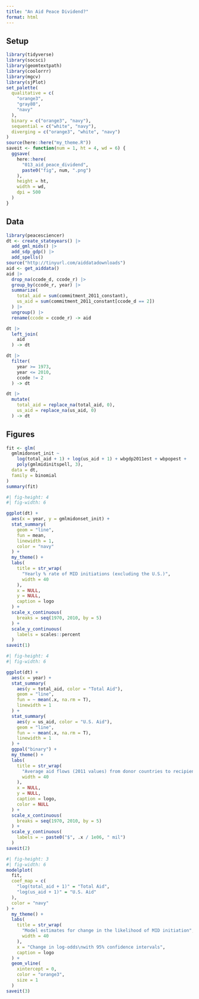 ```yaml
---
title: "An Aid Peace Dividend?"
format: html
---
```


## Setup

```r
library(tidyverse)
library(socsci)
library(geomtextpath)
library(coolorrr)
library(mgcv)
library(sjPlot)
set_palette(
  qualitative = c(
    "orange3",
    "gray80",
    "navy"
  ),
  binary = c("orange3", "navy"),
  sequential = c("white", "navy"),
  diverging = c("orange3", "white", "navy")
)
source(here::here("my_theme.R"))
saveit <- function(num = 1, ht = 4, wd = 6) {
  ggsave(
    here::here(
      "013_aid_peace_dividend",
      paste0("fig", num, ".png")
    ),
    height = ht,
    width = wd,
    dpi = 500
  )
}
```


## Data

```r
library(peacesciencer)
dt <- create_stateyears() |>
  add_gml_mids() |>
  add_sdp_gdp() |>
  add_spells()
source("http://tinyurl.com/aiddatadownloads")
aid <- get_aiddata()
aid |>
  drop_na(ccode_d, ccode_r) |>
  group_by(ccode_r, year) |>
  summarize(
    total_aid = sum(commitment_2011_constant),
    us_aid = sum(commitment_2011_constant[ccode_d == 2])
  ) |>
  ungroup() |>
  rename(ccode = ccode_r) -> aid

dt |>
  left_join(
    aid
  ) -> dt

dt |>
  filter(
    year >= 1973,
    year <= 2010,
    ccode != 2
  ) -> dt

dt |>
  mutate(
    total_aid = replace_na(total_aid, 0),
    us_aid = replace_na(us_aid, 0)
  ) -> dt
```

## Figures

```r
fit <- glm(
  gmlmidonset_init ~
    log(total_aid + 1) + log(us_aid + 1) + wbgdp2011est + wbpopest +
    poly(gmlmidinitspell, 3),
  data = dt,
  family = binomial
)
summary(fit)
```


```r
#| fig-height: 4
#| fig-width: 6

ggplot(dt) +
  aes(x = year, y = gmlmidonset_init) +
  stat_summary(
    geom = "line",
    fun = mean,
    linewidth = 1,
    color = "navy"
  ) +
  my_theme() +
  labs(
    title = str_wrap(
      "Yearly % rate of MID initiations (excluding the U.S.)",
      width = 40
    ),
    x = NULL,
    y = NULL,
    caption = logo
  ) +
  scale_x_continuous(
    breaks = seq(1970, 2010, by = 5)
  ) +
  scale_y_continuous(
    labels = scales::percent
  )
saveit(1)
```

```r
#| fig-height: 4
#| fig-width: 6

ggplot(dt) +
  aes(x = year) +
  stat_summary(
    aes(y = total_aid, color = "Total Aid"),
    geom = "line",
    fun = ~ mean(.x, na.rm = T),
    linewidth = 1
  ) +
  stat_summary(
    aes(y = us_aid, color = "U.S. Aid"),
    geom = "line",
    fun = ~ mean(.x, na.rm = T),
    linewidth = 1
  ) +
  ggpal("binary") +
  my_theme() +
  labs(
    title = str_wrap(
      "Average aid flows (2011 values) from donor countries to recipient countries",
      width = 40
    ),
    x = NULL,
    y = NULL,
    caption = logo,
    color = NULL
  ) +
  scale_x_continuous(
    breaks = seq(1970, 2010, by = 5)
  ) +
  scale_y_continuous(
    labels = ~ paste0("$", .x / 1e06, " mil")
  )
saveit(2)
```

```r
#| fig-height: 3
#| fig-width: 6
modelplot(
  fit,
  coef_map = c(
    "log(total_aid + 1)" = "Total Aid",
    "log(us_aid + 1)" = "U.S. Aid"
  ),
  color = "navy"
) +
  my_theme() +
  labs(
    title = str_wrap(
      "Model estimates for change in the likelihood of MID initiation",
      width = 40
    ),
    x = "Change in log-odds\nwith 95% confidence intervals",
    caption = logo
  ) +
  geom_vline(
    xintercept = 0,
    color = "orange3",
    size = 1
  )
saveit(3)
```

